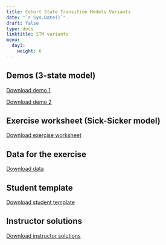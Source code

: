---
title: Cohort State Transition Models Variants
date: "`r Sys.Date()`"
draft: false
type: docs
linktitle: STM variants
menu:
  day3:
    weight: 6
---

## Demos (3-state model)

[Download demo 1](../../../rmds/Markov_3state_time.Rmd)

[Download demo 2](../../../rmds/Markov_3state_tunnels.Rmd)

## Exercise worksheet (Sick-Sicker model)

[Download exercise worksheet](../../../rmds/markov_sick-sicker_tunnels_exercise.pdf)

## Data for the exercise

[Download data](../../../rmds/HMD_USA_Mx_2015.csv)

## Student template

[Download student template](../../../rmds/markov_sick-sicker_tunnels_template.Rmd)

## Instructor solutions

[Download instructor solutions](../../../rmds/markov_sick-sicker_tunnels_solutions.Rmd)

